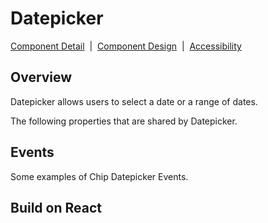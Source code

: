 
# Datepicker

[Component Detail](https://design.blip.ai/document/13#/button/visao-geral-button)
&nbsp;|&nbsp;
[Component Design](https://design.blip.ai/d/UbKsV1JhXTK4/design-1#/button/resumo-button)
&nbsp;|&nbsp;
[Accessibility](https://design.blip.ai/d/UbKsV1JhXTK4/design-1#/button/acessibilidade-button)

## Overview

Datepicker allows users to select a date or a range of dates.

<Canvas of={DatepickerStories.Properties}></Canvas>

<Meta isTemplate />

The following properties that are shared by Datepicker.

<Controls />

## Events

Some examples of Chip Datepicker Events.

<Source of={DatepickerStories.Events} />

## Build on React

<Source of={DatepickerStories.FrameworkReact} />